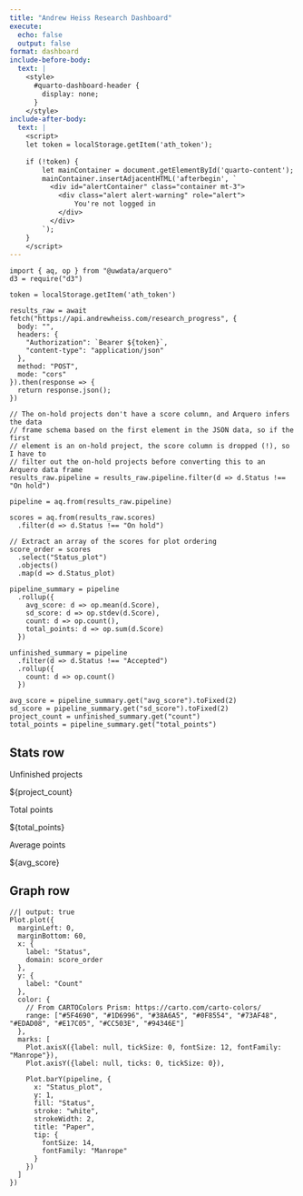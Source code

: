 ```yaml
---
title: "Andrew Heiss Research Dashboard"
execute:
  echo: false
  output: false
format: dashboard
include-before-body: 
  text: |
    <style>
      #quarto-dashboard-header {
        display: none;
      }
    </style>
include-after-body: 
  text: |
    <script>
    let token = localStorage.getItem('ath_token');
    
    if (!token) {
        let mainContainer = document.getElementById('quarto-content');
        mainContainer.insertAdjacentHTML('afterbegin', `
          <div id="alertContainer" class="container mt-3">
            <div class="alert alert-warning" role="alert">
                You're not logged in
            </div>
          </div>
        `);
    }
    </script>
---
```


```ojs
import { aq, op } from "@uwdata/arquero"
d3 = require("d3")

token = localStorage.getItem('ath_token')

results_raw = await fetch("https://api.andrewheiss.com/research_progress", {
  body: "",
  headers: {
    "Authorization": `Bearer ${token}`,
    "content-type": "application/json"
  },
  method: "POST",
  mode: "cors"
}).then(response => {
  return response.json();
})
```

```ojs
// The on-hold projects don't have a score column, and Arquero infers the data 
// frame schema based on the first element in the JSON data, so if the first 
// element is an on-hold project, the score column is dropped (!), so I have to 
// filter out the on-hold projects before converting this to an Arquero data frame
results_raw.pipeline = results_raw.pipeline.filter(d => d.Status !== "On hold")

pipeline = aq.from(results_raw.pipeline)

scores = aq.from(results_raw.scores)
  .filter(d => d.Status !== "On hold")

// Extract an array of the scores for plot ordering
score_order = scores
  .select("Status_plot")
  .objects()
  .map(d => d.Status_plot)
```

```ojs
pipeline_summary = pipeline
  .rollup({
    avg_score: d => op.mean(d.Score),
    sd_score: d => op.stdev(d.Score),
    count: d => op.count(),
    total_points: d => op.sum(d.Score)
  })
  
unfinished_summary = pipeline
  .filter(d => d.Status !== "Accepted")
  .rollup({
    count: d => op.count()
  })

avg_score = pipeline_summary.get("avg_score").toFixed(2)
sd_score = pipeline_summary.get("sd_score").toFixed(2)
project_count = unfinished_summary.get("count")
total_points = pipeline_summary.get("total_points")
```

## Stats row {height=25%}

::: {.valuebox icon="list-check" color="success"}
Unfinished projects

${project_count}
:::

::: {.valuebox icon="bar-chart-fill" color="secondary"}
Total points

${total_points}
:::

::: {.valuebox icon="thermometer-half" color="info"}
Average points

${avg_score}
:::

## Graph row {height=75%}

```ojs
//| output: true
Plot.plot({
  marginLeft: 0,
  marginBottom: 60,
  x: {
    label: "Status",
    domain: score_order
  },
  y: {
    label: "Count"
  },
  color: {
    // From CARTOColors Prism: https://carto.com/carto-colors/
    range: ["#5F4690", "#1D6996", "#38A6A5", "#0F8554", "#73AF48", "#EDAD08", "#E17C05", "#CC503E", "#94346E"]
  },
  marks: [
    Plot.axisX({label: null, tickSize: 0, fontSize: 12, fontFamily: "Manrope"}),
    Plot.axisY({label: null, ticks: 0, tickSize: 0}),
    
    Plot.barY(pipeline, {
      x: "Status_plot",
      y: 1,
      fill: "Status",
      stroke: "white",
      strokeWidth: 2,
      title: "Paper",
      tip: {
        fontSize: 14,
        fontFamily: "Manrope"
      }
    })
  ]
})
```
